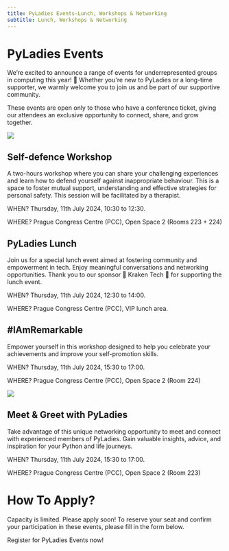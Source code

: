 ```yaml
---
title: PyLadies Events—Lunch, Workshops & Networking
subtitle: Lunch, Workshops & Networking
---
```


# PyLadies Events
We’re excited to announce a range of events for underrepresented groups in computing this year! 🎉 Whether you're new to PyLadies or a long-time supporter, we warmly welcome you to join us and be part of our supportive community.

These events are open only to those who have a conference ticket, giving our attendees an exclusive opportunity to connect, share, and grow together.

![](./images/pyladies-events.jpg)

## Self-defence Workshop
A two-hours workshop where you can share your challenging experiences and learn how to defend yourself against inappropriate behaviour. This is a space to foster mutual support, understanding and effective strategies for personal safety. This session will be facilitated by a therapist.

WHEN?
Thursday, 11th July 2024, 10:30 to 12:30.

WHERE?
Prague Congress Centre (PCC), Open Space 2 (Rooms 223 + 224)

## PyLadies Lunch
Join us for a special lunch event aimed at fostering community and empowerment in tech. Enjoy meaningful conversations and networking opportunities. Thank you to our sponsor 🐙 Kraken Tech 🐙 for supporting the lunch event.

WHEN?
Thursday, 11th July 2024, 12:30 to 14:00.

WHERE?
Prague Congress Centre (PCC), VIP lunch area.

## #IAmRemarkable
Empower yourself in this workshop designed to help you celebrate your achievements and improve your self-promotion skills.

WHEN?
Thursday, 11th July 2024, 15:30 to 17:00.

WHERE?
Prague Congress Centre (PCC), Open Space 2 (Room 224)

![](./images/iamremarkable.png)


## Meet & Greet with PyLadies
Take advantage of this unique networking opportunity to meet and connect with experienced members of PyLadies. Gain valuable insights, advice, and inspiration for your Python and life journeys.

WHEN?
Thursday, 11th July 2024, 15:30 to 17:00.

WHERE?
Prague Congress Centre (PCC), Open Space 2 (Room 223)


# How To Apply?
Capacity is limited. Please apply soon!
To reserve your seat and confirm your participation in these events, please fill in the form below.

<div class="text-center mb-8">
<ButtonLink href="https://docs.google.com/forms/d/e/1FAIpQLSdMIIK7jH7uzrBYbsLmetXBdcydAcdhpFxl_9K4jdRzdRx5zA/viewform">Register for PyLadies Events now!</ButtonLink>
</div>
